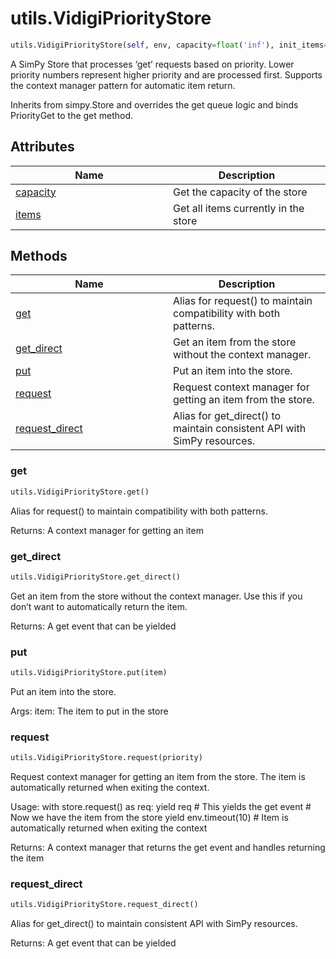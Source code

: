 # utils.VidigiPriorityStore { #vidigi.utils.VidigiPriorityStore }

```python
utils.VidigiPriorityStore(self, env, capacity=float('inf'), init_items=None)
```

A SimPy Store that processes 'get' requests based on priority.
Lower priority numbers represent higher priority and are processed first.
Supports the context manager pattern for automatic item return.

Inherits from simpy.Store and overrides the get queue logic and binds
PriorityGet to the get method.

## Attributes

| Name | Description |
| --- | --- |
| [capacity](#vidigi.utils.VidigiPriorityStore.capacity) | Get the capacity of the store |
| [items](#vidigi.utils.VidigiPriorityStore.items) | Get all items currently in the store |

## Methods

| Name | Description |
| --- | --- |
| [get](#vidigi.utils.VidigiPriorityStore.get) | Alias for request() to maintain compatibility with both patterns. |
| [get_direct](#vidigi.utils.VidigiPriorityStore.get_direct) | Get an item from the store without the context manager. |
| [put](#vidigi.utils.VidigiPriorityStore.put) | Put an item into the store. |
| [request](#vidigi.utils.VidigiPriorityStore.request) | Request context manager for getting an item from the store. |
| [request_direct](#vidigi.utils.VidigiPriorityStore.request_direct) | Alias for get_direct() to maintain consistent API with SimPy resources. |

### get { #vidigi.utils.VidigiPriorityStore.get }

```python
utils.VidigiPriorityStore.get()
```

Alias for request() to maintain compatibility with both patterns.

Returns:
    A context manager for getting an item

### get_direct { #vidigi.utils.VidigiPriorityStore.get_direct }

```python
utils.VidigiPriorityStore.get_direct()
```

Get an item from the store without the context manager.
Use this if you don't want to automatically return the item.

Returns:
    A get event that can be yielded

### put { #vidigi.utils.VidigiPriorityStore.put }

```python
utils.VidigiPriorityStore.put(item)
```

Put an item into the store.

Args:
    item: The item to put in the store

### request { #vidigi.utils.VidigiPriorityStore.request }

```python
utils.VidigiPriorityStore.request(priority)
```

Request context manager for getting an item from the store.
The item is automatically returned when exiting the context.

Usage:
    with store.request() as req:
        yield req  # This yields the get event
        # Now we have the item from the store
        yield env.timeout(10)
        # Item is automatically returned when exiting the context

Returns:
    A context manager that returns the get event and handles returning the item

### request_direct { #vidigi.utils.VidigiPriorityStore.request_direct }

```python
utils.VidigiPriorityStore.request_direct()
```

Alias for get_direct() to maintain consistent API with SimPy resources.

Returns:
    A get event that can be yielded